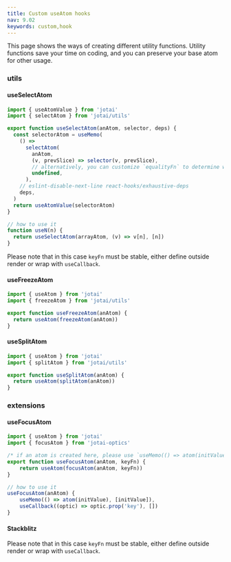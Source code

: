 ```yaml
---
title: Custom useAtom hooks
nav: 9.02
keywords: custom,hook
---
```


This page shows the ways of creating different utility functions. Utility functions save your time on coding, and you can preserve your base atom for other usage.

### utils

#### useSelectAtom

```js
import { useAtomValue } from 'jotai'
import { selectAtom } from 'jotai/utils'

export function useSelectAtom(anAtom, selector, deps) {
  const selectorAtom = useMemo(
    () =>
      selectAtom(
        anAtom,
        (v, prevSlice) => selector(v, prevSlice),
        // alternatively, you can customize `equalityFn` to determine when it will rerender
        undefined,
      ),
    // eslint-disable-next-line react-hooks/exhaustive-deps
    deps,
  )
  return useAtomValue(selectorAtom)
}

// how to use it
function useN(n) {
  return useSelectAtom(arrayAtom, (v) => v[n], [n])
}
```

Please note that in this case `keyFn` must be stable, either define outside render or wrap with `useCallback`.

#### useFreezeAtom

```js
import { useAtom } from 'jotai'
import { freezeAtom } from 'jotai/utils'

export function useFreezeAtom(anAtom) {
  return useAtom(freezeAtom(anAtom))
}
```

#### useSplitAtom

```js
import { useAtom } from 'jotai'
import { splitAtom } from 'jotai/utils'

export function useSplitAtom(anAtom) {
  return useAtom(splitAtom(anAtom))
}
```

### extensions

#### useFocusAtom

```js
import { useAtom } from 'jotai'
import { focusAtom } from 'jotai-optics'

/* if an atom is created here, please use `useMemo(() => atom(initValue), [initValue])` instead. */
export function useFocusAtom(anAtom, keyFn) {
    return useAtom(focusAtom(anAtom, keyFn))
}

// how to use it
useFocusAtom(anAtom) {
    useMemo(() => atom(initValue), [initValue]),
    useCallback((optic) => optic.prop('key'), [])
}
```

#### Stackblitz

<Stackblitz id="vitejs-vite-ge1mah" file="src%2FApp.tsx" />

Please note that in this case `keyFn` must be stable, either define outside render or wrap with `useCallback`.
